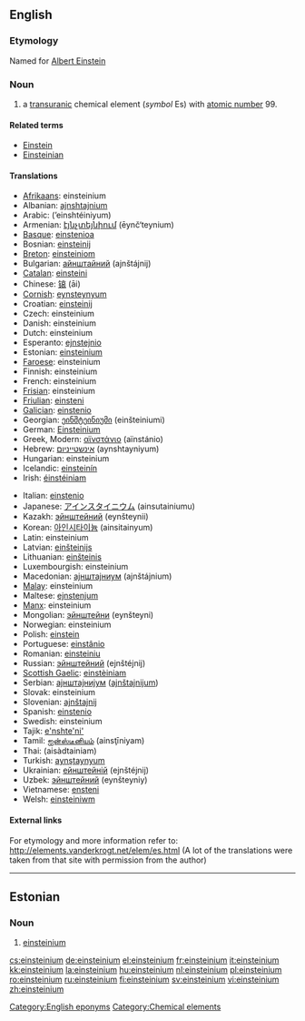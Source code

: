 {{see|Einsteinium}}
==English==
{{elements|Es|californium|Cf|fermium|Fm}}
===Etymology===
Named for [[w:Albert Einstein|Albert Einstein]] [[Category:English eponyms]]

=== Noun ===
{{en-noun|-}}
{{wikipedia}}

# a [[transuranic]] chemical element (''symbol'' Es) with [[atomic number]] 99.

====Related terms====
*[[w:Albert Einstein|Einstein]]
*[[Einsteinian]]

==== Translations ====
{{trans-top|element with atomic number 99}}
*[[Afrikaans]]: einsteinium
*Albanian: [[ajnshtajnium]]
*Arabic: {{ARchar|[[اينشتنيوم]]}} (’einshtéiniyum) {{m}}
*Armenian: [[էյնչտեյնիում]] (ēynč‘teynium)
*[[Basque]]: [[einstenioa]]
*Bosnian: [[einsteinij]]
*[[Breton]]: [[einsteiniom]]
*Bulgarian: [[айнштайний]] (ajnštájnij)
*[[Catalan]]: [[einsteini]]
*Chinese: [[锿]] (āi)
*[[Cornish]]: [[eynsteynyum]]
*Croatian: [[einsteinij]]
*Czech: einsteinium
*Danish: einsteinium
*Dutch: einsteinium {{n}}
*Esperanto: [[ejnstejnio]]
*Estonian: [[#Estonian|einsteinium]]
*[[Faroese]]: einsteinium
*Finnish: einsteinium
*French: einsteinium {{m}}
*[[Frisian]]: einsteinium
*[[Friulian]]: [[einsteni]]
*[[Galician]]: [[einstenio]]
*Georgian: [[ეინშტეინიუმი]] (einšteiniumi)
*German: [[Einsteinium]] {{n}}
*Greek, Modern: [[αϊνστάνιο]] (aïnstánio) {{n}}
*Hebrew: [[אינשטייניום]] (aynshtayniyum)
*Hungarian: einsteinium
*Icelandic: [[einsteinín]]
*Irish: [[éinstéiniam]]
{{trans-mid}}
*Italian: [[einstenio]] {{m}}
*Japanese: [[アインスタイニウム]] (ainsutainiumu)
*Kazakh: [[эйнштейний]] (eynšteynii)
*Korean: [[아인시타이늄]] (ainsitainyum)
*Latin: einsteinium
*Latvian: [[einšteinijs]]
*Lithuanian: [[einšteinis]]
*Luxembourgish: einsteinium
*Macedonian: [[аjнштаjниум]] (ajnštájnium)
*[[Malay]]: einsteinium
*Maltese: [[ejnstenjum]]
*[[Manx]]: einsteinium
*Mongolian: [[эйнштейни]] (eynšteyni)
*Norwegian: einsteinium
*Polish: [[einstein]] {{m}}
*Portuguese: [[einstânio]] {{m}}
*Romanian: [[einsteiniu]] {{n}}
*Russian: [[эйнштейний]] (ejnštéjnij) {{m}}
*[[Scottish Gaelic]]: [[einstèiniam]]
*Serbian: [[аjнштаjниjум]] ([[ajnštajnijum]]) {{m}}
*Slovak: einsteinium
*Slovenian: [[ajnštajnij]]
*Spanish: [[einstenio]] {{m}}
*Swedish: einsteinium
*Tajik: [[e'nshte'ni']]
*Tamil: [[ஐன்ஸ்டீனியம்]] (ainsţīniyam)
*Thai: {{THchar|[[ไอน์สไตเนียม]]}} (aisàdtainiam)
*Turkish: [[aynştaynyum]]
*Ukrainian: [[ейнштейнiй]] (ejnštéjnij) {{m}}
*Uzbek: [[эйнштейний]] (eynšteyniy)
*Vietnamese: [[ensteni]]
*Welsh: [[einsteiniwm]]
{{trans-bottom}}

====External links====
For etymology and more information refer to:
http://elements.vanderkrogt.net/elem/es.html
(A lot of the translations were taken from that site with permission from the author)

[[Category:Chemical elements]]

----
==Estonian==
===Noun===
{{infl|et|noun}}

# {{chemical element|lang=et}} [[#English|einsteinium]]

[[cs:einsteinium]]
[[de:einsteinium]]
[[el:einsteinium]]
[[fr:einsteinium]]
[[it:einsteinium]]
[[kk:einsteinium]]
[[la:einsteinium]]
[[hu:einsteinium]]
[[nl:einsteinium]]
[[pl:einsteinium]]
[[ro:einsteinium]]
[[ru:einsteinium]]
[[fi:einsteinium]]
[[sv:einsteinium]]
[[vi:einsteinium]]
[[zh:einsteinium]]
